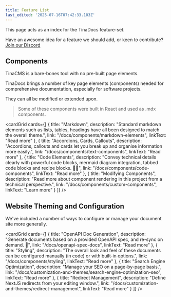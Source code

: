 ```yaml
---
title: Feature List
last_edited: '2025-07-16T07:42:33.103Z'
---
```


This page acts as an index for the TinaDocs feature-set.

Have an awesome idea for a feature we should add, or keen to contribute? [Join our Discord](https://discord.com/invite/zumN63Ybpf)

## Components

TinaCMS is a bare-bones tool with no pre-built page elements.

TinaDocs brings a number of key page elements (components) needed for comprehensive documentation, especially for software projects.

They can all be modified or extended upon.

> Some of these components were built in React and used as .mdx components.

<cardGrid
  cards={[
    {
      title: "Markdown",
      description:
        "Standard markdown elements such as lists, tables, headings have all been designed to match the overall theme.",
      link: "/docs/components/markdown-elements",
      linkText: "Read more"
    },
    {
      title: "Accordions, Cards, Callouts",
      description:
        "Accordions, callouts and cards let you break up and organise information more easily.",
      link: "/docs/components/text-components",
      linkText: "Read more"
    },
    {
      title: "Code Elements",
      description:
        "Convey technical details clearly with powerful code blocks, mermaid diagram integration, tabbed code blocks and recipe blocks. 🧑‍💻",
      link: "/docs/components/code-components",
      linkText: "Read more"
    },
    {
      title: "Modifying Components",
      description:
        "Read more about component rendering in this project from a technical perspective.",
      link: "/docs/components/custom-components",
      linkText: "Learn more"
    }
  ]}
/>

## Website Theming and Configuration

We've included a number of ways to configure or manage your document site more generally.

<cardGrid
  cards={[
    {
      title: "OpenAPI Doc Generation",
      description:
        "Generate documents based on a provided OpenAPI spec, and re-sync on demand. 🔌",
      link: "/docs/openapi-spec-docs",
      linkText: "Read more"
    },
    {
      title: "Styling",
      description:
        "The overall look and feel of these documents can be configured manually (in code) or with built-in options.",
      link: "/docs/components/styling",
      linkText: "Read more"
    },
    {
      title: "Search Engine Optimization",
      description: "Manage your SEO on a page-by-page basis.",
      link: "/docs/customization-and-themes/search-engine-optimization-seo",
      linkText: "Read more"
    },
    {
      title: "Redirect Management",
      description: "Define NextJS redirects from your editing window.",
      link: "/docs/customization-and-themes/redirect-management",
      linkText: "Read more"
    }
  ]}
/>
